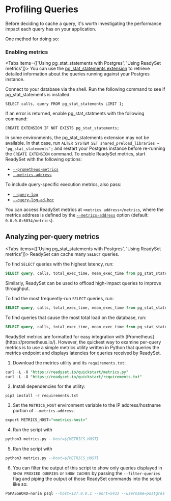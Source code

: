 
# Profiling Queries

Before deciding to cache a query, it's worth investigating the performance impact each query has on your application.

One method for doing so:
<Cards>
  <Card title="Use the database's slow query log" href="/cache/profiling-queries/view-query-metrics-with-the-databases-slow-query-log" />
</Cards>

### Enabling metrics
<Tabs items={['Using pg_stat_statements with Postgres', 'Using ReadySet metrics']}>
<Tab>
You can use the [pg_stat_statements extension](https://www.postgresql.org/docs/current/pgstatstatements.html) to retrieve detailed information about the queries running against your Postgres instance.

Connect to your database via the shell. Run the following command to see if pg_stat_statements is installed.

```
SELECT calls, query FROM pg_stat_statements LIMIT 1;
```

If an error is returned, enable pg_stat_statments with the following command:

```
CREATE EXTENSION IF NOT EXISTS pg_stat_statements;
```

<Callout type="warning">In some environments, the pg_stat_statements extension may not be available. In that case, run `ALTER SYSTEM SET shared_preload_libraries = 'pg_stat_statements';` and restart your Postgres instance before re-running the `CREATE EXTENSION` command.</Callout>
</Tab>
<Tab>
To enable ReadySet metrics, start ReadySet with the following options:

- [`--prometheus-metrics`](/using/cli/readyset/#--prometheus-metrics)
- [`--metrics-address`](/using/cli/readyset/#--metrics-address)

To include query-specific execution metrics, also pass:

- [`--query-log`](/using/cli/readyset/#--query-log)
- [`--query-log-ad-hoc`](/using/cli/readyset/#--query-log-ad-hoc)

You can access ReadySet metrics at `<metrics address>/metrics`, where the metrics address is defined by the [`--metrics-address`](/using/cli/readyset/#--metrics-address) option (default: `0.0.0.0:6034/metrics`).
</Tab>
</Tabs>
## Analyzing per-query metrics
<Tabs items={['Using pg_stat_statements with Postgres', 'Using ReadySet metrics']}>
<Tab>
ReadySet can cache many `SELECT` queries.

To find `SELECT` queries with the highest latency, run:

```sql
SELECT query, calls, total_exec_time, mean_exec_time from pg_stat_statements WHERE query ILIKE '%SELECT%' order by mean_exec_time DESC;
```

Similarly, ReadySet can be used to offload high-impact queries to improve throughput.

To find the most frequently-run `SELECT` queries, run:

```sql
SELECT query, calls, total_exec_time, mean_exec_time from pg_stat_statements WHERE query ILIKE '%SELECT%' order by calls DESC;
```

To find queries that cause the most total load on the database, run:

```sql
SELECT query, calls, total_exec_time, mean_exec_time from pg_stat_statements WHERE query ILIKE '%SELECT%' order by total_exec_time DESC;
```
</Tab>
<Tab>
ReadySet metrics are formatted for easy integration with [Prometheus](https://prometheus.io/). However, the quickest way to examine per-query metrics is to use a simple metrics utility written in Python that queries the metrics endpoint and displays latencies for queries received by ReadySet.

1. Download the metrics utility and its `requirements.txt`:

```sql 
curl -L -O "https://readyset.io/quickstart/metrics.py"
curl -L -O "https://readyset.io/quickstart/requirements.txt"
```

2. Install dependencies for the utility:

```
pip3 install -r requirements.txt
```

3. Set the `METRICS_HOST` environment variable to the IP address/hostname portion of `--metrics-address`:
```sql 
export METRICS_HOST="<metrics-host>"
```

4. Run the script with
```sql
python3 metrics.py --host=${METRICS_HOST}
```

5. Run the script with
```sql
python3 metrics.py --host=${METRICS_HOST}
```

6. You can filter the output of this script to show only queries displayed in `SHOW PROXIED QUERIES` or `SHOW CACHES` by passing the `--filter-queries` flag and piping the output of those ReadySet commands into the script like so:

```sql 
PGPASSWORD=noria psql --host=127.0.0.1 --port=5433 --username=postgres --dbname=noria -c "SHOW CACHES" | python3 metrics.py --filter-queries
```
</Tab>
</Tabs>

